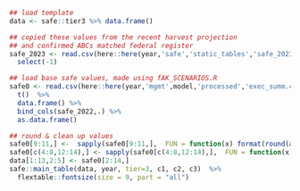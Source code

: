 ```r
## load template
data <- safe::tier3 %>% data.frame()

## copied these values from the recent harvest projection
## and confirmed ABCs matched federal register
safe_2023 <- read.csv(here::here(year,'safe','static_tables','safe_2023.csv'), header = FALSE) %>%
  select(-1)

## load base safe values, made using fAK_SCENARIOS.R
safe0 <- read.csv(here::here(year,'mgmt',model,'processed','exec_summ.csv')) %>% 
  t()  %>% 
  data.frame() %>%
  bind_cols(safe_2022,.) %>% 
  as.data.frame() 

## round & clean up values
safe0[9:11,] <-  sapply(safe0[9:11,],  FUN = function(x) format(round(as.numeric(x), 2), nsmall = 2))
safe0[c(4:8,12:14),] <- sapply(safe0[c(4:8,12:14),],  FUN = function(x) prettyNum(x,big.mark=','))
data[1:13,2:5] <- safe0[2:14,]
safe::main_table(data, year, tier=3, c1, c2, c3)  %>% 
  flextable::fontsize(size = 9, part = "all")
  
```
